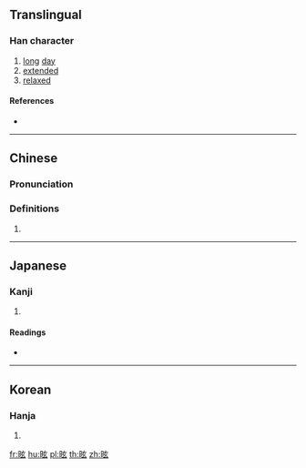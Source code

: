 ==Translingual==

===Han character===
{{Han char|rn=72|rad=日|as=05|sn=9|four=60032|canj=AYVI|ids=⿰日玄}}

# [[long]] [[day]]
# [[extended]]
# [[relaxed]]

====References====
* {{Han ref|kx=0493.020|dkj=13839|dj=0856.020|hdz=21503.100|uh=6621|ud=26145|bh=CEEC|bd=52972}}

----

==Chinese==
{{zh-forms}}

===Pronunciation===
{{zh-pron
|m=xuàn
|c=jyun6
|mc=
|oc=
|ma=
|cat=n,a
}}

===Definitions===
{{zh-hanzi}}

# {{rfdef|lang=zh}}

----

==Japanese==

===Kanji===
{{ja-kanji|grade=|rs=日05}}

# {{defn|lang=ja|sort=日05}}

====Readings====
* {{ja-readings|on=[[けん]] (ken), [[げん]] (gen)|kun=}}

----

==Korean==

===Hanja===
{{ko-hanja|hangeul=현|eumhun=|rv=hyeon|mr=hyŏn|y=hyen}}

# {{defn|lang=ko|sort=日05}}

[[fr:昡]]
[[hu:昡]]
[[pl:昡]]
[[th:昡]]
[[zh:昡]]